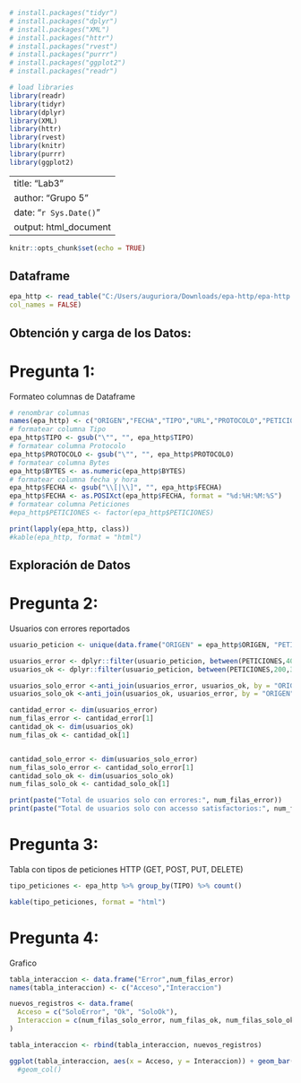 ```r

# install.packages("tidyr")
# install.packages("dplyr")
# install.packages("XML")
# install.packages("httr")
# install.packages("rvest")
# install.packages("purrr")
# install.packages("ggplot2")
# install.packages("readr")

# load libraries
library(readr)
library(tidyr)
library(dplyr)
library(XML)
library(httr)
library(rvest)
library(knitr)
library(purrr)
library(ggplot2)
```

---
title: "Lab3"
author: "Grupo 5"
date: "`r Sys.Date()`"
output: html_document
---

```r
knitr::opts_chunk$set(echo = TRUE)
```

## Dataframe

```r
epa_http <- read_table("C:/Users/auguriora/Downloads/epa-http/epa-http.csv",
col_names = FALSE)
```

## Obtención y carga de los Datos:
# Pregunta 1: 
Formateo columnas de Dataframe

```r
# renombrar columnas
names(epa_http) <- c("ORIGEN","FECHA","TIPO","URL","PROTOCOLO","PETICIONES","BYTES")
# formatear columna Tipo
epa_http$TIPO <- gsub("\"", "", epa_http$TIPO)
# formatear columna Protocolo
epa_http$PROTOCOLO <- gsub("\"", "", epa_http$PROTOCOLO)
# formatear columna Bytes
epa_http$BYTES <- as.numeric(epa_http$BYTES)
# formatear columna fecha y hora
epa_http$FECHA <- gsub("\\[|\\]", "", epa_http$FECHA)
epa_http$FECHA <- as.POSIXct(epa_http$FECHA, format = "%d:%H:%M:%S")
# formatear columna Peticiones
#epa_http$PETICIONES <- factor(epa_http$PETICIONES)

print(lapply(epa_http, class))
#kable(epa_http, format = "html")
```

## Exploración de Datos
# Pregunta 2: 
Usuarios con errores reportados

```r
usuario_peticion <- unique(data.frame("ORIGEN" = epa_http$ORIGEN, "PETICIONES" = epa_http$PETICIONES))

usuarios_error <- dplyr::filter(usuario_peticion, between(PETICIONES,400,599))
usuarios_ok <- dplyr::filter(usuario_peticion, between(PETICIONES,200,399))

usuarios_solo_error <-anti_join(usuarios_error, usuarios_ok, by = "ORIGEN")
usuarios_solo_ok <-anti_join(usuarios_ok, usuarios_error, by = "ORIGEN")

cantidad_error <- dim(usuarios_error)
num_filas_error <- cantidad_error[1] 
cantidad_ok <- dim(usuarios_ok)
num_filas_ok <- cantidad_ok[1] 


cantidad_solo_error <- dim(usuarios_solo_error)
num_filas_solo_error <- cantidad_solo_error[1] 
cantidad_solo_ok <- dim(usuarios_solo_ok)
num_filas_solo_ok <- cantidad_solo_ok[1] 

print(paste("Total de usuarios solo con errores:", num_filas_error))
print(paste("Total de usuarios solo con accesso satisfactorios:", num_filas_ok))
```
# Pregunta 3:
Tabla con tipos de peticiones HTTP (GET, POST, PUT, DELETE) 

```r
tipo_peticiones <- epa_http %>% group_by(TIPO) %>% count()

kable(tipo_peticiones, format = "html")
```

# Pregunta 4:

Grafico

```r
tabla_interaccion <- data.frame("Error",num_filas_error)
names(tabla_interaccion) <- c("Acceso","Interaccion")

nuevos_registros <- data.frame(
  Acceso = c("SoloError", "Ok", "SoloOk"), 
  Interaccion = c(num_filas_solo_error, num_filas_ok, num_filas_solo_ok)
)

tabla_interaccion <- rbind(tabla_interaccion, nuevos_registros)

ggplot(tabla_interaccion, aes(x = Acceso, y = Interaccion)) + geom_bar(stat = "identity")
  #geom_col()
```

